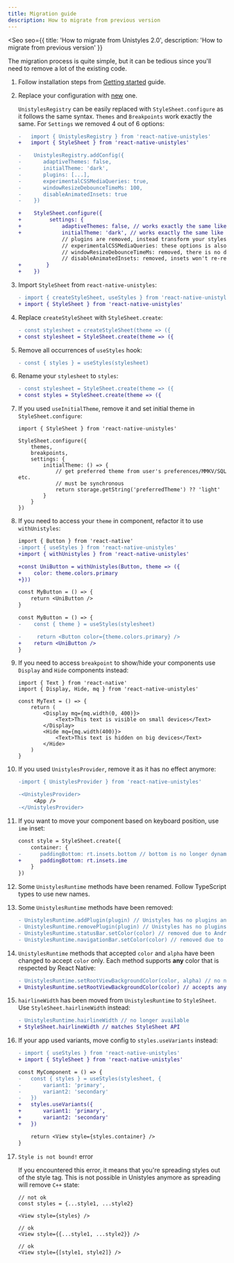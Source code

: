 ```yaml
---
title: Migration guide
description: How to migrate from previous version
---
```



<Seo
    seo={{
        title: 'How to migrate from Unistyles 2.0',
        description: 'How to migrate from previous version'
    }}
>

The migration process is quite simple, but it can be tedious since you'll need to remove a lot of the existing code.

<Steps>

1. Follow installation steps from [Getting started](/v3/start/getting-started) guide.

2. Replace your configuration with [new](/v3/start/configuration) one.

    `UnistylesRegistry` can be easily replaced with `StyleSheet.configure` as it follows the same syntax.
    `Themes` and `Breakpoints` work exactly the same.
    For `Settings` we removed 4 out of 6 options:

   ```diff lang="tsx"
   -   import { UnistylesRegistry } from 'react-native-unistyles'
   +   import { StyleSheet } from 'react-native-unistyles'

   -    UnistylesRegistry.addConfig({
   -       adaptiveThemes: false,
   -       initialTheme: 'dark',
   -       plugins: [...],
   -       experimentalCSSMediaQueries: true,
   -       windowResizeDebounceTimeMs: 100,
   -       disableAnimatedInsets: true
   -    })

   +    StyleSheet.configure({
   +         settings: {
   +             adaptiveThemes: false, // works exactly the same like in 2.0
   +             initialTheme: 'dark', // works exactly the same like in 2.0
                 // plugins are removed, instead transform your styles with static functions
                 // experimentalCSSMediaQueries: these options is also removed, and enabled by default with custom parser
                 // windowResizeDebounceTimeMs: removed, there is no debouncing anymore. Styles are updated with CSS media queries
                 // disableAnimatedInsets: removed, insets won't re-render your views
   +        }
   +    })
   ```

3. Import `StyleSheet` from `react-native-unistyles`:

    ```diff lang="tsx"
    - import { createStyleSheet, useStyles } from 'react-native-unistyles'
    + import { StyleSheet } from 'react-native-unistyles'
    ```
4. Replace `createStyleSheet` with `StyleSheet.create`:

    ```diff lang="tsx"
    - const stylesheet = createStyleSheet(theme => ({
    + const stylesheet = StyleSheet.create(theme => ({
    ```
5. Remove all occurrences of `useStyles` hook:

    ```diff lang="tsx"
    - const { styles } = useStyles(stylesheet)
    ```
6. Rename your `stylesheet` to `styles`:

    ```diff lang="tsx"
    - const stylesheet = StyleSheet.create(theme => ({
    + const styles = StyleSheet.create(theme => ({
    ```
7. If you used `useInitialTheme`, remove it and set initial theme in `StyleSheet.configure`:

    ```tsx
    import { StyleSheet } from 'react-native-unistyles'

    StyleSheet.configure({
        themes,
        breakpoints,
        settings: {
            initialTheme: () => {
                // get preferred theme from user's preferences/MMKV/SQL etc.
                // must be synchronous
                return storage.getString('preferredTheme') ?? 'light'
            }
        }
    })
    ```

8. If you need to access your `theme` in component, refactor it to use `withUnistyles`:

    ```diff lang="tsx"
    import { Button } from 'react-native'
    -import { useStyles } from 'react-native-unistyles'
    +import { withUnistyles } from 'react-native-unistyles'

    +const UniButton = withUnistyles(Button, theme => ({
    +    color: theme.colors.primary
    +}))

    const MyButton = () => {
        return <UniButton />
    }

    const MyButton = () => {
    -    const { theme } = useStyles(stylesheet)

    -     return <Button color={theme.colors.primary} />
    +    return <UniButton />
    }
    ```

9. If you need to access `breakpoint` to show/hide your components use `Display` and `Hide` components instead:

    ```tsx
    import { Text } from 'react-native'
    import { Display, Hide, mq } from 'react-native-unistyles'

    const MyText = () => {
        return (
            <Display mq={mq.width(0, 400)}>
                <Text>This text is visible on small devices</Text>
            </Display>
            <Hide mq={mq.width(400)}>
                <Text>This text is hidden on big devices</Text>
            </Hide>
        )
    }
    ```

10. If you used `UnistylesProvider`, remove it as it has no effect anymore:

    ```diff lang="tsx"
    -import { UnistylesProvider } from 'react-native-unistyles'

    -<UnistylesProvider>
         <App />
    -</UnistylesProvider>
    ```

11. If you want to move your component based on keyboard position, use `ime` inset:

    ```diff lang="tsx"
    const style = StyleSheet.create({
        container: {
    -      paddingBottom: rt.insets.bottom // bottom is no longer dynamic
    +      paddingBottom: rt.insets.ime
        }
    })
    ```
12. Some `UnistylesRuntime` methods have been renamed. Follow TypeScript types to use new names.
13. Some `UnistylesRuntime` methods have been removed:

    ```diff lang="tsx"
    - UnistylesRuntime.addPlugin(plugin) // Unistyles has no plugins anymore
    - UnistylesRuntime.removePlugin(plugin) // Unistyles has no plugins anymore
    - UnistylesRuntime.statusBar.setColor(color) // removed due to Android 15 deprecation
    - UnistylesRuntime.navigationBar.setColor(color) // removed due to Android 15 deprecation
    ```

14. `UnistylesRuntime` methods that accepted `color` and `alpha` have been changed to accept `color` only. Each method supports **any** color that is respected by React Native:

    ```diff lang="tsx"
    - UnistylesRuntime.setRootViewBackgroundColor(color, alpha) // no need for separate alpha
    + UnistylesRuntime.setRootViewBackgroundColor(color) // accepts any color
    ```

15. `hairlineWidth` has been moved from `UnistylesRuntime` to `StyleSheet`. Use `StyleSheet.hairlineWidth` instead:

    ```diff lang="tsx"
    - UnistylesRuntime.hairlineWidth // no longer available
    + StyleSheet.hairlineWidth // matches StyleSheet API
    ```

16. If your app used variants, move config to `styles.useVariants` instead:

    ```diff lang="tsx"
    - import { useStyles } from 'react-native-unistyles'
    + import { StyleSheet } from 'react-native-unistyles'

    const MyComponent = () => {
    -   const { styles } = useStyles(stylesheet, {
    -       variant1: 'primary',
    -       variant2: 'secondary'
    -   })
    +   styles.useVariants({
    +       variant1: 'primary',
    +       variant2: 'secondary'
    +   })

        return <View style={styles.container} />
    }
    ```

17. `Style is not bound!` error

    If you encountered this error, it means that you're spreading styles out of the style tag. This is not possible in Unistyles anymore as spreading will remove `C++` state:

    ```tsx
    // not ok
    const styles = {...style1, ...style2}

    <View style={styles} />

    // ok
    <View style={{...style1, ...style2}} />

    // ok
    <View style={[style1, style2]} />
    ```

</Steps>

</Seo>
